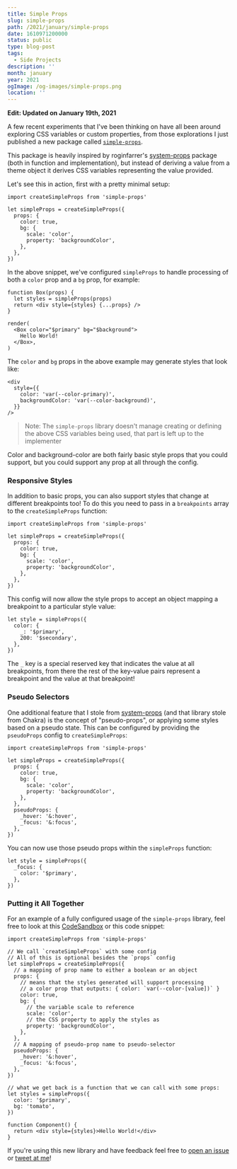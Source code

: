 ```yaml
---
title: Simple Props
slug: simple-props
path: /2021/january/simple-props
date: 1610971200000
status: public
type: blog-post
tags:
  - Side Projects
description: ''
month: january
year: 2021
ogImage: /og-images/simple-props.png
location: ''
---
```




**Edit: Updated on January 19th, 2021**

A few recent experiments that I've been thinking on have all been around
exploring CSS variables or custom properties, from those explorations I just
published a new package called
[`simple-props`](https://github.com/ds-pack/simple-props).

This package is heavily inspired by <TwitterMention>roginfarrer</TwitterMention>'s [system-props](https://github.com/roginfarrer/system-props) package (both in
function and implementation), but instead of deriving a value from a theme
object it derives CSS variables representing the value provided.

Let's see this in action, first with a pretty minimal setup:

```tsx
import createSimpleProps from 'simple-props'

let simpleProps = createSimpleProps({
  props: {
    color: true,
    bg: {
      scale: 'color',
      property: 'backgroundColor',
    },
  },
})
```

In the above snippet, we've configured `simpleProps` to handle processing of
both a `color` prop and a `bg` prop, for example:

```tsx highlight=6
function Box(props) {
  let styles = simpleProps(props)
  return <div style={styles} {...props} />
}

render(
  <Box color="$primary" bg="$background">
    Hello World!
  </Box>,
)
```

The `color` and `bg` props in the above example may generate styles that look
like:

```tsx highlight=2-3
<div
  style={{
    color: 'var(--color-primary)',
    backgroundColor: 'var(--color-background)',
  }}
/>
```

> Note: The `simple-props` library doesn't manage creating or defining the above
> CSS variables being used, that part is left up to the implementer

Color and background-color are both fairly basic style props that you could
support, but you could support any prop at all through the config.

### Responsive Styles

In addition to basic props, you can also support styles that change at different
breakpoints too! To do this you need to pass in a `breakpoints` array to the
`createSimpleProps` function:

```tsx highlight=10
import createSimpleProps from 'simple-props'

let simpleProps = createSimpleProps({
  props: {
    color: true,
    bg: {
      scale: 'color',
      property: 'backgroundColor',
    },
  },
})
```

This config will now allow the style props to accept an object mapping a
breakpoint to a particular style value:

```tsx
let style = simpleProps({
  color: {
    _: '$primary',
    200: '$secondary',
  },
})
```

The `_` key is a special reserved key that indicates the value at all
breakpoints, from there the rest of the key-value pairs represent a breakpoint
and the value at that breakpoint!

### Pseudo Selectors

One additional feature that I stole from
[system-props](https://github.com/roginfarrer/system-props) (and that library
stole from Chakra) is the concept of "pseudo-props", or applying some styles
based on a pseudo state. This can be configured by providing the `pseudoProps`
config to `createSimpleProps`:

```tsx highlight=10-13
import createSimpleProps from 'simple-props'

let simpleProps = createSimpleProps({
  props: {
    color: true,
    bg: {
      scale: 'color',
      property: 'backgroundColor',
    },
  },
  pseudoProps: {
    _hover: '&:hover',
    _focus: '&:focus',
  },
})
```

You can now use those pseudo props within the `simpleProps` function:

```tsx
let style = simpleProps({
  _focus: {
    color: '$primary',
  },
})
```

### Putting it All Together

For an example of a fully configured usage of the `simple-props` library, feel
free to look at this [CodeSandbox](https://codesandbox.io/s/simple-props-lf7po)
or this code snippet:

```tsx
import createSimpleProps from 'simple-props'

// We call `createSimpleProps` with some config
// All of this is optional besides the `props` config
let simpleProps = createSimpleProps({
  // a mapping of prop name to either a boolean or an object
  props: {
    // means that the styles generated will support processing
    // a color prop that outputs: { color: `var(--color-[value])` }
    color: true,
    bg: {
      // the variable scale to reference
      scale: 'color',
      // the CSS property to apply the styles as
      property: 'backgroundColor',
    },
  },
  // A mapping of pseudo-prop name to pseudo-selector
  pseudoProps: {
    _hover: '&:hover',
    _focus: '&:focus',
  },
})

// what we get back is a function that we can call with some props:
let styles = simpleProps({
  color: '$primary',
  bg: 'tomato',
})

function Component() {
  return <div style={styles}>Hello World!</div>
}
```

If you're using this new library and have feedback feel free to
[open an issue](https://github.com/ds-pack/simple-props) or
[tweet at me](https://twitter.com/immatthamlin)!

